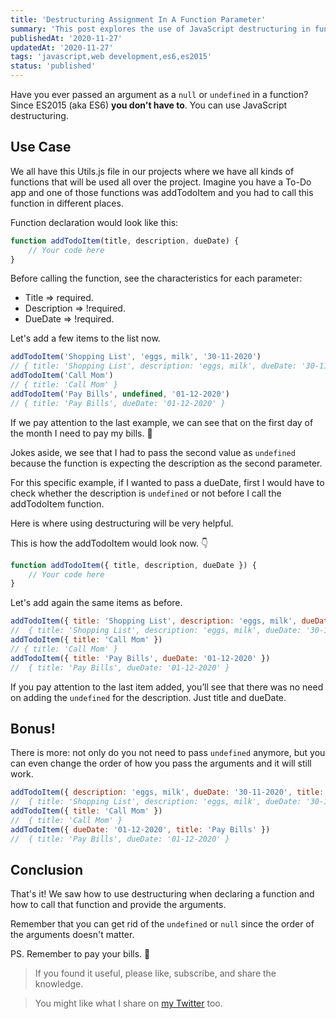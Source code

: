 ```yaml
---
title: 'Destructuring Assignment In A Function Parameter'
summary: 'This post explores the use of JavaScript destructuring in function parameters, a feature introduced in ES2015 (ES6). It provides a practical example of how to use destructuring in a To-Do app to handle optional parameters, making your code cleaner and more flexible.'
publishedAt: '2020-11-27'
updatedAt: '2020-11-27'
tags: 'javascript,web development,es6,es2015'
status: 'published'
---
```


Have you ever passed an argument as a `null` or `undefined` in a function? Since ES2015 (aka ES6) **you don't have to**. You can use JavaScript destructuring.

## Use Case

We all have this Utils.js file in our projects where we have all kinds of functions that will be used all over the project. Imagine you have a To-Do app and one of those functions was addTodoItem and you had to call this function in different places.

Function declaration would look like this:

```javascript
function addTodoItem(title, description, dueDate) {
	// Your code here
}
```

Before calling the function, see the characteristics for each parameter:

- Title => required.
- Description => !required.
- DueDate => !required.

Let's add a few items to the list now.

```javascript
addTodoItem('Shopping List', 'eggs, milk', '30-11-2020')
// { title: 'Shopping List', description: 'eggs, milk', dueDate: '30-11-2020' }
addTodoItem('Call Mom')
// { title: 'Call Mom' }
addTodoItem('Pay Bills', undefined, '01-12-2020')
// { title: 'Pay Bills', dueDate: '01-12-2020' }
```

If we pay attention to the last example, we can see that on the first day of the month I need to pay my bills. 🤣

Jokes aside, we see that I had to pass the second value as `undefined` because the function is expecting the description as the second parameter.

For this specific example, if I wanted to pass a dueDate, first I would have to check whether the description is `undefined` or not before I call the addTodoItem function.

Here is where using destructuring will be very helpful.

This is how the addTodoItem would look now. 👇

```javascript
function addTodoItem({ title, description, dueDate }) {
	// Your code here
}
```

Let's add again the same items as before.

```javascript
addTodoItem({ title: 'Shopping List', description: 'eggs, milk', dueDate: '30-11-2020' })
//	{ title: 'Shopping List', description: 'eggs, milk', dueDate: '30-11-2020' }
addTodoItem({ title: 'Call Mom' })
// { title: 'Call Mom' }
addTodoItem({ title: 'Pay Bills', dueDate: '01-12-2020' })
//	{ title: 'Pay Bills', dueDate: '01-12-2020' }
```

If you pay attention to the last item added, you’ll see that there was no need on adding the `undefined` for the description. Just title and dueDate.

## Bonus!

There is more: not only do you not need to pass `undefined` anymore, but you can even change the order of how you pass the arguments and it will still work.

```javascript
addTodoItem({ description: 'eggs, milk', dueDate: '30-11-2020', title: 'Shopping List' })
//	{ title: 'Shopping List', description: 'eggs, milk', dueDate: '30-11-2020' }
addTodoItem({ title: 'Call Mom' })
//	{ title: 'Call Mom' }
addTodoItem({ dueDate: '01-12-2020', title: 'Pay Bills' })
//	{ title: 'Pay Bills', dueDate: '01-12-2020' }
```

## Conclusion

That's it! We saw how to use destructuring when declaring a function and how to call that function and provide the arguments.

Remember that you can get rid of the `undefined` or `null` since the order of the arguments doesn't matter.

PS. Remember to pay your bills. 🤣

> If you found it useful, please like, subscribe, and share the knowledge.

> You might like what I share on [my Twitter][Twitter profile] too.

[Twitter profile]: https://twitter.com/intent/user?screen_name=eligarlo
